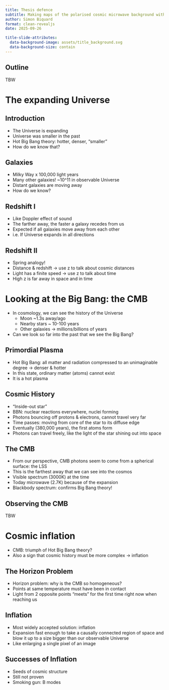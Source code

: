 ```yaml
---
title: Thesis defence
subtitle: Making maps of the polarised cosmic microwave background with next generation ground-based experiments
author: Simon Biquard
format: clean-revealjs
date: 2025-09-26

title-slide-attributes:
  data-background-image: assets/title_background.svg
  data-background-size: contain
---
```


## Outline

TBW

# The expanding Universe

## Introduction

- The Universe is expanding
- Universe was smaller in the past
- Hot Big Bang theory: hotter, denser, "smaller"
- How do we know that?

## Galaxies

- Milky Way x 100,000 light years
- Many other galaxies! ~10^11 in observable Universe
- Distant galaxies are moving away
- How do we know?

## Redshift I

- Like Doppler effect of sound
- The farther away, the faster a galaxy recedes from us
- Expected if all galaxies move away from each other
- i.e. If Universe expands in all directions

## Redshift II

- Spring analogy!
- Distance & redshift -> use z to talk about cosmic distances
- Light has a finite speed -> use z to talk about time
- High z is far away in space and in time

# Looking at the Big Bang: the CMB

::: {.notes}
- In cosmology, we can see the history of the Universe
  - Moon ~1.3s away/ago
  - Nearby stars ~ 10-100 years
  - Other galaxies -> millions/billions of years
- Can we look so far into the past that we see the Big Bang?
:::

## Primordial Plasma

- Hot Big Bang: all matter and radiation compressed to an unimaginable degree → denser & hotter
- In this state, ordinary matter (atoms) cannot exist
- It is a hot plasma

## Cosmic History

- "Inside-out star"
- BBN: nuclear reactions everywhere, nuclei forming
- Photons bouncing off protons & electrons, cannot travel very far
- Time passes: moving from core of the star to its diffuse edge
- Eventually (380,000 years), the first atoms form
- Photons can travel freely, like the light of the star shining out into space

## The CMB

- From our perspective, CMB photons seem to come from a spherical surface: the LSS
- This is the farthest away that we can see into the cosmos
- Visible spectrum (3000K) at the time
- Today microwave (2.7K) because of the expansion
- Blackbody spectrum: confirms Big Bang theory!

## Observing the CMB

TBW

# Cosmic inflation

::: {.notes}
- CMB: triumph of Hot Big Bang theory?
- Also a sign that cosmic history must be more complex → inflation
:::

## The Horizon Problem

- Horizon problem: why is the CMB so homogeneous?
- Points at same temperature must have been in contact
- Light from 2 opposite points "meets" for the first time right now when reaching us

## Inflation

- Most widely accepted solution: inflation
- Expansion fast enough to take a causally connected region of space and blow it up to a size bigger than our observable Universe
- Like enlarging a single pixel of an image

## Successes of Inflation

- Seeds of cosmic structure
- Still not proven
- Smoking gun: B modes
